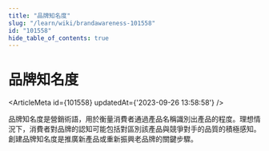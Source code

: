 ```yaml
---
title: "品牌知名度"
slug: "/learn/wiki/brandawareness-101558"
id: "101558"
hide_table_of_contents: true
---
```



# 品牌知名度

<ArticleMeta id={101558} updatedAt={'2023-09-26 13:58:58'} />
<div className='border-solid border-b border-t-0 my-4 border-[var(--ifm-color-gray-300)]' />

品牌知名度是營銷術語，用於衡量消費者通過產品名稱識別出產品的程度。理想情況下，消費者對品牌的認知可能包括對區別該產品與競爭對手的品質的積極感知。創建品牌知名度是推廣新產品或重新振興老品牌的關鍵步驟。
